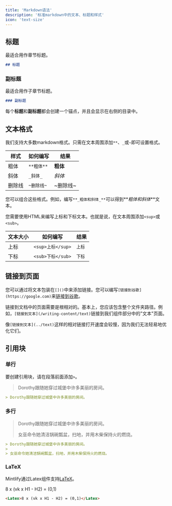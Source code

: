 ```yaml
---
title: 'Markdown语法'
description: '标准markdown中的文本、标题和样式'
icon: 'text-size'
---
```


## 标题

最适合用作章节标题。

```md
## 标题
```

### 副标题

最适合用作子章节标题。

```md
### 副标题
```

<Tip>

每个**标题**和**副标题**都会创建一个锚点，并且会显示在右侧的目录中。

</Tip>

## 文本格式

我们支持大多数markdown格式。只需在文本周围添加`**`、`_`或`~`即可设置格式。

| 样式 | 如何编写 | 结果 |
| ------------- | ----------------- | --------------- |
| 粗体 | `**粗体**` | **粗体** |
| 斜体 | `_斜体_` | _斜体_ |
| 删除线 | `~删除线~` | ~删除线~ |

您可以组合这些格式。例如，编写`**_粗体和斜体_**`可以得到**_粗体和斜体_**文本。

您需要使用HTML来编写上标和下标文本。也就是说，在文本周围添加`<sup>`或`<sub>`。

| 文本大小 | 如何编写 | 结果 |
| ----------- | ------------------------ | ---------------------- |
| 上标 | `<sup>上标</sup>` | <sup>上标</sup> |
| 下标 | `<sub>下标</sub>` | <sub>下标</sub> |

## 链接到页面

您可以通过将文本包装在`[]()`中来添加链接。您可以编写`[链接到谷歌](https://google.com)`来[链接到谷歌](https://google.com)。

链接到文档中的页面需要是根相对的。基本上，您应该包含整个文件夹路径。例如，`[链接到文本](/writing-content/text)`链接到我们组件部分中的"文本"页面。

像`[链接到文本](../text)`这样的相对链接打开速度会较慢，因为我们无法轻易地优化它们。

## 引用块

### 单行

要创建引用块，请在段落前面添加`>`。

> Dorothy跟随她穿过城堡中许多美丽的房间。

```md
> Dorothy跟随她穿过城堡中许多美丽的房间。
```

### 多行

> Dorothy跟随她穿过城堡中许多美丽的房间。
>
> 女巫命令她清洁锅碗瓢盆，扫地，并用木柴保持火的燃烧。

```md
> Dorothy跟随她穿过城堡中许多美丽的房间。
>
> 女巫命令她清洁锅碗瓢盆，扫地，并用木柴保持火的燃烧。
```

### LaTeX

Mintlify通过Latex组件支持[LaTeX](https://www.latex-project.org)。

<Latex>8 x (vk x H1 - H2) = (0,1)</Latex>

```md
<Latex>8 x (vk x H1 - H2) = (0,1)</Latex>
```
